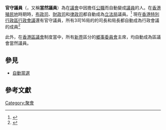 {{Multiple issues|
{{Expand language|1=en|time=2022-04-01T20:54:01+00:00}}
{{Globalize|time=2022-04-01T20:54:01+00:00}}
}}
'''官守議員'''（{{lang-en|ex officio member}}，又稱'''當然議員'''）為在[[議會|議會]]中因擔任[[公職|公職]]而自動變成[[議員|議員]]的人。在[[英屬香港|香港殖民地]]時期時，[[布政司|布政司]]、[[財政司|財政司]]和[[律政司|律政司]]都自動成為[[立法局|立法局]]議員。<ref>{{Cite web|url = http://www.legco.gov.hk/chinese/education/files/Factsheet/Factsheet11.pdf|title = 立法會歷史 ——" 首 " 之花絮|accessdate = 2016-11-15|archive-date = 2016-11-16|archive-url = https://web.archive.org/web/20161116021413/http://www.legco.gov.hk/chinese/education/files/Factsheet/Factsheet11.pdf|dead-url = no}}</ref> 現在[[香港特別行政區行政會議|香港特別行政區行政會議]]還有官守議員，所有3司16局的的司長和局長都自動成為行政會議的成員<ref>{{Cite web|url = http://www.ceo.gov.hk/exco/chi/membership.html|title = 行政會議成員名單|accessdate = 2016-11-15|archive-date = 2016-11-12|archive-url = https://web.archive.org/web/20161112103156/http://www.ceo.gov.hk/exco/chi/membership.html|dead-url = no}}</ref>

此外，在[[香港區議會|香港區議會]]制度當中，所有[[新界|新界]]區分的[[鄉事委員會|鄉事委員會]]主席，均自動成為區議會當然議員。

== 參見 ==
*[[自動當選|自動當選]]

== 參考文獻 ==
{{reflist}}

{{Stub}}

[[Category:聚會|Category:聚會]]